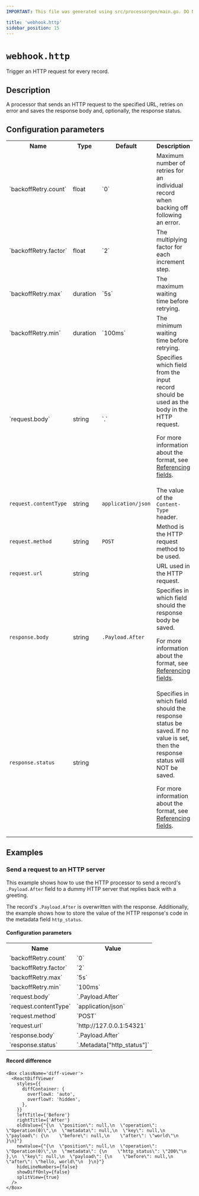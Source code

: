 ```yaml
---
IMPORTANT: This file was generated using src/processorgen/main.go. DO NOT EDIT.

title: 'webhook.http'
sidebar_position: 15
---
```



# `webhook.http`

Trigger an HTTP request for every record.

## Description

A processor that sends an HTTP request to the specified URL, retries on error and 
saves the response body and, optionally, the response status.

## Configuration parameters

<table class="no-margin-table">
    <tr>
      <th>Name</th>
      <th>Type</th>
      <th>Default</th>
      <th>Description</th>
    </tr>
    <tr>
      <td>`backoffRetry.count`</td>
      <td>float</td>
      <td>`0`</td>
      <td>
Maximum number of retries for an individual record when backing off following an error.
      </td>
    </tr>
    <tr>
      <td>`backoffRetry.factor`</td>
      <td>float</td>
      <td>`2`</td>
      <td>
The multiplying factor for each increment step.
      </td>
    </tr>
    <tr>
      <td>`backoffRetry.max`</td>
      <td>duration</td>
      <td>`5s`</td>
      <td>
The maximum waiting time before retrying.
      </td>
    </tr>
    <tr>
      <td>`backoffRetry.min`</td>
      <td>duration</td>
      <td>`100ms`</td>
      <td>
The minimum waiting time before retrying.
      </td>
    </tr>
    <tr>
      <td>`request.body`</td>
      <td>string</td>
      <td>`.`</td>
      <td>
Specifies which field from the input record should be used as the body in
the HTTP request.

For more information about the format, see [Referencing fields](https://conduit.io/docs/processors/referencing-fields).
      </td>
    </tr>
    <tr>
      <td>`request.contentType`</td>
      <td>string</td>
      <td>`application/json`</td>
      <td>
The value of the `Content-Type` header.
      </td>
    </tr>
    <tr>
      <td>`request.method`</td>
      <td>string</td>
      <td>`POST`</td>
      <td>
Method is the HTTP request method to be used.
      </td>
    </tr>
    <tr>
      <td>`request.url`</td>
      <td>string</td>
      <td><Chip label="null" /></td>
      <td>
URL used in the HTTP request.
      </td>
    </tr>
    <tr>
      <td>`response.body`</td>
      <td>string</td>
      <td>`.Payload.After`</td>
      <td>
Specifies in which field should the response body be saved.

For more information about the format, see [Referencing fields](https://conduit.io/docs/processors/referencing-fields).
      </td>
    </tr>
    <tr>
      <td>`response.status`</td>
      <td>string</td>
      <td><Chip label="null" /></td>
      <td>
Specifies in which field should the response status be saved. If no value
is set, then the response status will NOT be saved.

For more information about the format, see [Referencing fields](https://conduit.io/docs/processors/referencing-fields).
      </td>
    </tr>
  </table>

## Examples

### Send a request to an HTTP server


This example shows how to use the HTTP processor to send a record's `.Payload.After` field to a dummy HTTP server
that replies back with a greeting.

The record's `.Payload.After` is overwritten with the response. Additionally, the example shows how to store the
value of the HTTP response's code in the metadata field `http_status`.

#### Configuration parameters

<table class="no-margin-table">
  <tr>
    <th>Name</th>
    <th>Value</th>
  </tr>
  <tr>
    <td>`backoffRetry.count`</td>
    <td>`0`</td>
  </tr>
  <tr>
    <td>`backoffRetry.factor`</td>
    <td>`2`</td>
  </tr>
  <tr>
    <td>`backoffRetry.max`</td>
    <td>`5s`</td>
  </tr>
  <tr>
    <td>`backoffRetry.min`</td>
    <td>`100ms`</td>
  </tr>
  <tr>
    <td>`request.body`</td>
    <td>`.Payload.After`</td>
  </tr>
  <tr>
    <td>`request.contentType`</td>
    <td>`application/json`</td>
  </tr>
  <tr>
    <td>`request.method`</td>
    <td>`POST`</td>
  </tr>
  <tr>
    <td>`request.url`</td>
    <td>`http://127.0.0.1:54321`</td>
  </tr>
  <tr>
    <td>`response.body`</td>
    <td>`.Payload.After`</td>
  </tr>
  <tr>
    <td>`response.status`</td>
    <td>`.Metadata["http_status"]`</td>
  </tr>
</table>

#### Record difference

```mdx-code-block
<Box className='diff-viewer'>
  <ReactDiffViewer
    styles={{
      diffContainer: {
        overflowX: 'auto',
        overflowY: 'hidden',
      },
    }}
    leftTitle={'Before'}
    rightTitle={'After'}
    oldValue={"{\n  \"position\": null,\n  \"operation\": \"Operation(0)\",\n  \"metadata\": null,\n  \"key\": null,\n  \"payload\": {\n    \"before\": null,\n    \"after\": \"world\"\n  }\n}"}
    newValue={"{\n  \"position\": null,\n  \"operation\": \"Operation(0)\",\n  \"metadata\": {\n    \"http_status\": \"200\"\n  },\n  \"key\": null,\n  \"payload\": {\n    \"before\": null,\n    \"after\": \"hello, world\"\n  }\n}"}
    hideLineNumbers={false}
    showDiffOnly={false}
    splitView={true}
  />
</Box>
```

